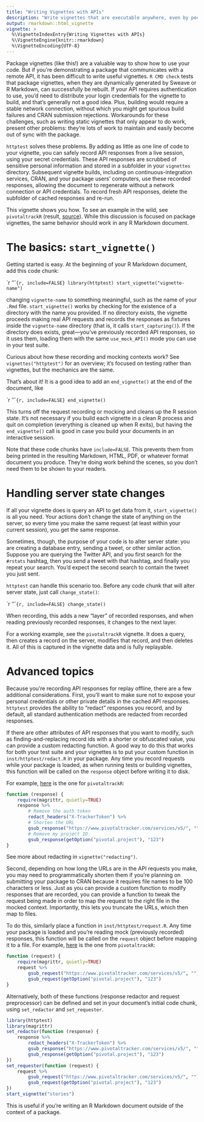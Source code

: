 ```yaml
---
title: "Writing Vignettes with APIs"
description: "Write vignettes that are executable anywhere, even by people without API credentials or a network connection, using httptest's tools for recording API requests and then using them as fixtures."
output: rmarkdown::html_vignette
vignette: >
  %\VignetteIndexEntry{Writing Vignettes with APIs}
  %\VignetteEngine{knitr::rmarkdown}
  %\VignetteEncoding{UTF-8}
---
```


Package vignettes (like this!) are a valuable way to show how to use your code. But if you're demonstrating a package that communicates with a remote API, it has been difficult to write useful vignettes. `R CMD check` tests that package vignettes, when they are dynamically generated by Sweave or R Markdown, can successfully be rebuilt. If your API requires authentication to use, you'd need to distribute your login credentials for the vignette to build, and that's generally not a good idea. Plus, building would require a stable network connection, without which you might get spurious build failures and CRAN submission rejections. Workarounds for these challenges, such as writing static vignettes that only appear to do work, present other problems: they're lots of work to maintain and easily become out of sync with the package.

`httptest` solves these problems. By adding as little as one line of code to your vignette, you can safely record API responses from a live session, using your secret credentials. These API responses are scrubbed of sensitive personal information and stored in a subfolder in your `vignettes` directory. Subsequent vignette builds, including on continuous-integration services, CRAN, and your package users' computers, use these recorded responses, allowing the document to regenerate without a network connection or API credentials. To record fresh API responses, delete the subfolder of cached responses and re-run.

This vignette shows you how. To see an example in the wild, see `pivotaltrackR` (result, [source](https://github.com/nealrichardson/pivotaltrackR/blob/master/vignettes/pivotaltrackR.Rmd)). While this discussion is focused on package vignettes, the same behavior should work in any R Markdown document.

# The basics: `start_vignette()`

Getting started is easy. At the beginning of your R Markdown document, add this code chunk:

`r ''````{r, include=FALSE}
library(httptest)
start_vignette("vignette-name")
```

changing `vignette-name` to something meaningful, such as the name of your `.Rmd` file. `start_vignette()` works by checking for the existence of a directory with the name you provided. If no directory exists, the vignette proceeds making real API requests and records the responses as fixtures inside the `vignette-name` directory (that is, it calls `start_capturing()`). If the directory does exists, great---you've previously recorded API responses, so it uses them, loading them with the same `use_mock_API()` mode you can use in your test suite.

Curious about how these recording and mocking contexts work? See `vignettes("httptest")` for an overview; it's focused on testing rather than vignettes, but the mechanics are the same.

That's about it! It is a good idea to add an `end_vignette()` at the end of the document, like

`r ''````{r, include=FALSE}
end_vignette()
```

This turns off the request recording or mocking and cleans up the R session state. It's not necessary if you build each vignette in a clean R process and quit on completion (everything is cleaned up when R exits), but having the `end_vignette()` call is good in case you build your documents in an interactive session.

Note that these code chunks have `include=FALSE`. This prevents them from being printed in the resulting Markdown, HTML, PDF, or whatever format document you produce. They're doing work behind the scenes, so you don't need them to be shown to your readers.

# Handling server state changes

If all your vignette does is query an API to get data from it, `start_vignette()` is all you need. Your actions don't change the state of anything on the server, so every time you make the same request (at least within your current session), you get the same response.

Sometimes, though, the purpose of your code is to alter server state: you are creating a database entry, sending a tweet, or other similar action. Suppose you are querying the Twitter API, and you first search for the `#rstats` hashtag, then you send a tweet with that hashtag, and finally you repeat your search. You'd expect the second search to contain the tweet you just sent.

`httptest` can handle this scenario too. Before any code chunk that will alter server state, just call `change_state()`:

`r ''````{r, include=FALSE}
change_state()
```

When recording, this adds a new "layer" of recorded responses, and when reading previously recorded responses, it changes to the next layer.  

For a working example, see the `pivotaltrackR` vignette. It does a query, then creates a record on the server, modifies that record, and then deletes it. All of this is captured in the vignette data and is fully replayable.

# Advanced topics

Because you're recording API responses for replay offline, there are a few additional considerations. First, you'll want to make sure not to expose your personal credentials or other private details in the cached API responses. `httptest` provides the ability to "redact" responses you record, and by default, all standard authentication methods are redacted from recorded responses.

If there are other attributes of API responses that you want to modify, such as finding-and-replacing record ids with a shorter or obfuscated value, you can provide a custom redacting function. A good way to do this that works for both your test suite and your vignettes is to put your custom function in `inst/httptest/redact.R` in your package. Any time you record requests while your package is loaded, as when running tests or building vignettes, this function will be called on the `response` object before writing it to disk.

For example, [here](https://github.com/nealrichardson/pivotaltrackR/blob/master/inst/httptest/redact.R) is the one for `pivotaltrackR`:

```r
function (response) {
    require(magrittr, quietly=TRUE)
    response %>%
        # Remove the auth token
        redact_headers("X-TrackerToken") %>%
        # Shorten the URL
        gsub_response("https://www.pivotaltracker.com/services/v5/", "") %>%
        # Remove my project ID
        gsub_response(getOption("pivotal.project"), "123")
}
```

See more about redacting in `vignette("redacting")`.

Second, depending on how long the URLs are in the API requests you make, you may need to programmatically shorten them if you're planning on submitting your package to CRAN because it requires file names to be 100 characters or less. Just as you can provide a custom function to modify responses that are recorded, you can provide a function to tweak the request being made in order to map the request to the right file in the mocked context. Importantly, this lets you truncate the URLs, which then map to files.

To do this, similarly place a function in `inst/httptest/request.R`. Any time your package is loaded and you're reading mock (previously recorded) responses, this function will be called on the `request` object before mapping it to a file. For example, [here](https://github.com/nealrichardson/pivotaltrackR/blob/master/inst/httptest/request.R) is the one from `pivotaltrackR`:

```r
function (request) {
    require(magrittr, quietly=TRUE)
    request %>%
        gsub_request("https://www.pivotaltracker.com/services/v5/", "") %>%
        gsub_request(getOption("pivotal.project"), "123")
}
```

Alternatively, both of these functions (response redactor and request preprocessor) can be defined and set in your document's initial code chunk, using `set_redactor` and `set_requester`.

```r
library(httptest)
library(magrittr)
set_redactor(function (response) {
    response %>%
        redact_headers("X-TrackerToken") %>%
        gsub_response("https://www.pivotaltracker.com/services/v5/", "") %>%
        gsub_response(getOption("pivotal.project"), "123")
})
set_requester(function (request) {
    request %>%
        gsub_request("https://www.pivotaltracker.com/services/v5/", "") %>%
        gsub_request(getOption("pivotal.project"), "123")
})
start_vignette("stories")
```

This is useful if you're writing an R Markdown document outside of the context of a package.
